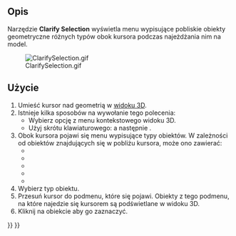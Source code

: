 <languages/>

{{Docnav/pl
|[[Std_Measure/pl|Pomiary]]
|[[Std_UnitsCalculator/pl|Przelicznik jednostek]]
|[[Std_Tools_Menu/pl|Menu Przybory]]
|IconL=Std_Measure.svg
|IconR=Std_UnitsCalculator.svg
|IconC=Freecad.svg
}}

{{GuiCommand/pl
|Name=Std ClarifySelection
|Name/pl=Std: Clarify Selection
|MenuLocation=Przybory → Clarify Selection
|Workbenches=Wszystkie
|Version=1.1
|SeeAlso=[[Selection_View/pl|Widok wyboru]]
}}

<span id="Description"></span>
==Opis==

Narzędzie '''Clarify Selection''' wyświetla menu wypisujące pobliskie obiekty geometryczne różnych typów obok kursora podczas najeżdżania nim na model.

[[File:ClarifySelection.gif]]

<span id="Usage"></span>
==Użycie==

<div class="mw-translate-fuzzy">
# Umieść kursor nad geometrią w [[3D_View/pl|widoku 3D]].
# Istnieje kilka sposobów na wywołanie tego polecenia:
#* Wybierz opcję {{MenuCommand|Clarify Selection}} z menu kontekstowego widoku 3D.
#* Użyj skrótu klawiaturowego: {{KEY|G}} a następnie {{KEY|G}}.
# Obok kursora pojawi się menu wypisujące typy obiektów. W zależności od obiektów znajdujących się w pobliżu kursora, może ono zawierać:
#* {{MenuCommand|Obiekt}}
#* {{MenuCommand|Ściana}}
#* {{MenuCommand|Krawędź}}
#* {{MenuCommand|Wierzchołek}}
#* {{MenuCommand|Inne}}
# Wybierz typ obiektu.
# Przesuń kursor do podmenu, które się pojawi. Obiekty z tego podmenu, na które najedzie się kursorem są podświetlane w widoku 3D.
# Kliknij na obiekcie aby go zaznaczyć.
</div>


{{Docnav/pl
|[[Std_Measure/pl|Pomiary]]
|[[Std_UnitsCalculator/pl|Przelicznik jednostek]]
|[[Std_Tools_Menu/pl|Menu Przybory]]
|IconL=Std_Measure.svg
|IconR=Std_UnitsCalculator.svg
|IconC=Freecad.svg
}}

{{Std_Base_navi{{#translation:}}}}
{{Userdocnavi{{#translation:}}}}